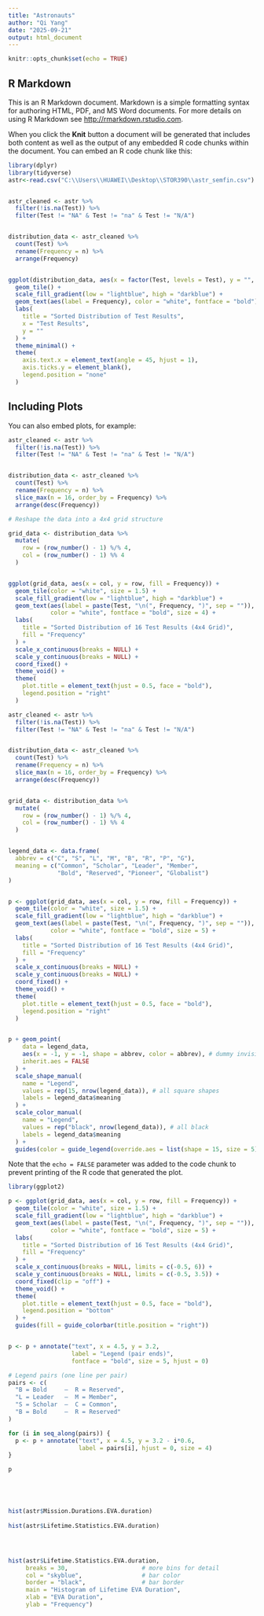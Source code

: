 ---
title: "Astronauts"
author: "Qi Yang"
date: "2025-09-21"
output: html_document
---

```{r setup, include=FALSE}
knitr::opts_chunk$set(echo = TRUE)
```

## R Markdown

This is an R Markdown document. Markdown is a simple formatting syntax for authoring HTML, PDF, and MS Word documents. For more details on using R Markdown see <http://rmarkdown.rstudio.com>.

When you click the **Knit** button a document will be generated that includes both content as well as the output of any embedded R code chunks within the document. You can embed an R code chunk like this:

```{r cars}

library(dplyr)
library(tidyverse)
astr<-read.csv("C:\\Users\\HUAWEI\\Desktop\\STOR390\\astr_semfin.csv")


astr_cleaned <- astr %>%
  filter(!is.na(Test)) %>%
  filter(Test != "NA" & Test != "na" & Test != "N/A")


distribution_data <- astr_cleaned %>%
  count(Test) %>%
  rename(Frequency = n) %>%
  arrange(Frequency)


ggplot(distribution_data, aes(x = factor(Test, levels = Test), y = "", fill = Frequency)) +
  geom_tile() +
  scale_fill_gradient(low = "lightblue", high = "darkblue") + 
  geom_text(aes(label = Frequency), color = "white", fontface = "bold") + 
  labs(
    title = "Sorted Distribution of Test Results",
    x = "Test Results",
    y = ""
  ) +
  theme_minimal() + 
  theme(
    axis.text.x = element_text(angle = 45, hjust = 1), 
    axis.ticks.y = element_blank(),
    legend.position = "none" 
  )
```

## Including Plots

You can also embed plots, for example:

```{r}


astr_cleaned <- astr %>%
  filter(!is.na(Test)) %>%
  filter(Test != "NA" & Test != "na" & Test != "N/A")


distribution_data <- astr_cleaned %>%
  count(Test) %>%
  rename(Frequency = n) %>%
  slice_max(n = 16, order_by = Frequency) %>% 
  arrange(desc(Frequency)) 

# Reshape the data into a 4x4 grid structure

grid_data <- distribution_data %>%
  mutate(
    row = (row_number() - 1) %/% 4,
    col = (row_number() - 1) %% 4
  )


ggplot(grid_data, aes(x = col, y = row, fill = Frequency)) +
  geom_tile(color = "white", size = 1.5) +
  scale_fill_gradient(low = "lightblue", high = "darkblue") + 
  geom_text(aes(label = paste(Test, "\n(", Frequency, ")", sep = "")),
            color = "white", fontface = "bold", size = 4) +
  labs(
    title = "Sorted Distribution of 16 Test Results (4x4 Grid)",
    fill = "Frequency"
  ) +
  scale_x_continuous(breaks = NULL) + 
  scale_y_continuous(breaks = NULL) + 
  coord_fixed() + 
  theme_void() + 
  theme(
    plot.title = element_text(hjust = 0.5, face = "bold"),
    legend.position = "right"
  )


```
```{r}

astr_cleaned <- astr %>%
  filter(!is.na(Test)) %>%
  filter(Test != "NA" & Test != "na" & Test != "N/A")


distribution_data <- astr_cleaned %>%
  count(Test) %>%
  rename(Frequency = n) %>%
  slice_max(n = 16, order_by = Frequency) %>% 
  arrange(desc(Frequency)) 


grid_data <- distribution_data %>%
  mutate(
    row = (row_number() - 1) %/% 4,
    col = (row_number() - 1) %% 4
  )


legend_data <- data.frame(
  abbrev = c("C", "S", "L", "M", "B", "R", "P", "G"),
  meaning = c("Common", "Scholar", "Leader", "Member", 
              "Bold", "Reserved", "Pioneer", "Globalist")
)


p <- ggplot(grid_data, aes(x = col, y = row, fill = Frequency)) +
  geom_tile(color = "white", size = 1.5) +
  scale_fill_gradient(low = "lightblue", high = "darkblue") +
  geom_text(aes(label = paste(Test, "\n(", Frequency, ")", sep = "")),
            color = "white", fontface = "bold", size = 5) +
  labs(
    title = "Sorted Distribution of 16 Test Results (4x4 Grid)",
    fill = "Frequency"
  ) +
  scale_x_continuous(breaks = NULL) +
  scale_y_continuous(breaks = NULL) +
  coord_fixed() +
  theme_void() +
  theme(
    plot.title = element_text(hjust = 0.5, face = "bold"),
    legend.position = "right"
  )


p + geom_point(
    data = legend_data,
    aes(x = -1, y = -1, shape = abbrev, color = abbrev), # dummy invisible points
    inherit.aes = FALSE
  ) +
  scale_shape_manual(
    name = "Legend",
    values = rep(15, nrow(legend_data)), # all square shapes
    labels = legend_data$meaning
  ) +
  scale_color_manual(
    name = "Legend",
    values = rep("black", nrow(legend_data)), # all black
    labels = legend_data$meaning
  ) +
  guides(color = guide_legend(override.aes = list(shape = 15, size = 5)))


```

Note that the `echo = FALSE` parameter was added to the code chunk to prevent printing of the R code that generated the plot.
```{r}
library(ggplot2)

p <- ggplot(grid_data, aes(x = col, y = row, fill = Frequency)) +
  geom_tile(color = "white", size = 1.5) +
  scale_fill_gradient(low = "lightblue", high = "darkblue") +
  geom_text(aes(label = paste(Test, "\n(", Frequency, ")", sep = "")),
            color = "white", fontface = "bold", size = 5) +
  labs(
    title = "Sorted Distribution of 16 Test Results (4x4 Grid)",
    fill = "Frequency"
  ) +
  scale_x_continuous(breaks = NULL, limits = c(-0.5, 6)) +   
  scale_y_continuous(breaks = NULL, limits = c(-0.5, 3.5)) +
  coord_fixed(clip = "off") +
  theme_void() +
  theme(
    plot.title = element_text(hjust = 0.5, face = "bold"),
    legend.position = "bottom"
  ) +
  guides(fill = guide_colorbar(title.position = "right"))


p <- p + annotate("text", x = 4.5, y = 3.2,
                  label = "Legend (pair ends)",
                  fontface = "bold", size = 5, hjust = 0)

# Legend pairs (one line per pair)
pairs <- c(
  "B = Bold     —  R = Reserved",
  "L = Leader   —  M = Member",
  "S = Scholar  —  C = Common",
  "B = Bold     —  R = Reserved"
)

for (i in seq_along(pairs)) {
  p <- p + annotate("text", x = 4.5, y = 3.2 - i*0.6,
                    label = pairs[i], hjust = 0, size = 4)
}

p






```

```{r}
hist(astr$Mission.Durations.EVA.duration)
  
hist(astr$Lifetime.Statistics.EVA.duration)




hist(astr$Lifetime.Statistics.EVA.duration,
     breaks = 30,                     # more bins for detail
     col = "skyblue",                 # bar color
     border = "black",                # bar border
     main = "Histogram of Lifetime EVA Duration",
     xlab = "EVA Duration",
     ylab = "Frequency")



  


```

